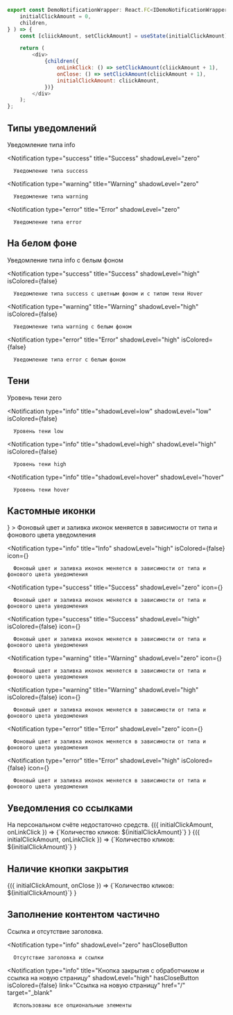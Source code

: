 
```javascript collapse=Код DemoNotificationWrapper
export const DemoNotificationWrapper: React.FC<IDemoNotificationWrapperProps> = ( {
    initialClickAmount = 0,
    children,
} ) => {
    const [cliickAmount, setClickAmount] = useState(initialClickAmount);

    return (
        <div>
            {children({
                onLinkClick: () => setClickAmount(cliickAmount + 1),
                onClose: () => setClickAmount(cliickAmount + 1),
                initialClickAmount: cliickAmount,
            })}
        </div>
    );
};
```

## Типы уведомлений

<Playground style={wrapperStyle}>
   <Notification
      type="info"
      title="Info"
      shadowLevel="zero"
   >
      Уведомление типа info
   </Notification>

   <Notification 
      type="success"
      title="Success"
      shadowLevel="zero"
   >
      Уведомление типа success
   </Notification>

   <Notification 
      type="warning"
      title="Warning"
      shadowLevel="zero"
   >
      Уведомление типа warning
   </Notification>

   <Notification 
      type="error" 
      title="Error"
      shadowLevel="zero"
   >
      Уведомление типа error
   </Notification>
</Playground>

## На белом фоне

<Playground style={wrapperStyle}>
   <Notification 
      type="info"
      title="Info"
      shadowLevel="high"
      isColored={false}
   >
      Уведомление типа info с белым фоном
   </Notification>

   <Notification 
      type="success" 
      title="Success"
      shadowLevel="high"
      isColored={false}
   >
      Уведомление типа success с цветным фоном и с типом тени Hover
   </Notification>

   <Notification 
      type="warning"
      title="Warning"
      shadowLevel="high"
      isColored={false}
   >
      Уведомление типа warning с белым фоном
   </Notification>

   <Notification 
      type="error"
      title="Error"
      shadowLevel="high"
      isColored={false}
   >
      Уведомление типа error с белым фоном
   </Notification>
</Playground>

## Тени

<Playground style={wrapperStyle}>
   <Notification 
      type="info"
      title="shadowLevel=zero"
      shadowLevel="zero"
   >
      Уровень тени zero
   </Notification>

   <Notification 
      type="info"
      title="shadowLevel=low"
      shadowLevel="low"
      isColored={false}
   >
      Уровень тени low
   </Notification>

   <Notification 
      type="info"
      title="shadowLevel=high"
      shadowLevel="high"
      isColored={false}
   >
      Уровень тени high
   </Notification>

   <Notification 
      type="info"
      title="shadowLevel=hover"
      shadowLevel="hover"
   >
      Уровень тени hover
   </Notification>
</Playground>

## Кастомные иконки

<Playground style={wrapperStyle}>
   <Notification 
      type="info"
      title="Info"
      shadowLevel="zero"
      icon={<Send />} 
   >
      Фоновый цвет и заливка иконок меняется в зависимости от типа и фонового цвета уведомления
   </Notification>

   <Notification 
      type="info"
      title="Info"
      shadowLevel="high"
      isColored={false}
      icon={<Send />} 
   >
      Фоновый цвет и заливка иконок меняется в зависимости от типа и фонового цвета уведомления
   </Notification>

   <Notification 
      type="success"
      title="Success"
      shadowLevel="zero"
      icon={<Sended />}
   >
      Фоновый цвет и заливка иконок меняется в зависимости от типа и фонового цвета уведомления
   </Notification>

   <Notification 
      type="success"
      title="Success"
      shadowLevel="high"
      isColored={false}
      icon={<Sended />}
   >
      Фоновый цвет и заливка иконок меняется в зависимости от типа и фонового цвета уведомления
   </Notification>

   <Notification 
      type="warning"
      title="Warning"
      shadowLevel="zero"
      icon={<Rating1 />} 
   >
      Фоновый цвет и заливка иконок меняется в зависимости от типа и фонового цвета уведомления
   </Notification>

   <Notification 
      type="warning"
      title="Warning"
      shadowLevel="high"
      isColored={false}
      icon={<Rating1 />}
   >
      Фоновый цвет и заливка иконок меняется в зависимости от типа и фонового цвета уведомления
   </Notification>

   <Notification 
      type="error"
      title="Error"
      shadowLevel="zero"
      icon={<Cancel />}
   >
      Фоновый цвет и заливка иконок меняется в зависимости от типа и фонового цвета уведомления
   </Notification>

   <Notification 
      type="error" 
      title="Error"
      shadowLevel="high"
      isColored={false}
      icon={<Cancel />}
   >
      Фоновый цвет и заливка иконок меняется в зависимости от типа и фонового цвета уведомления
   </Notification>
</Playground>

## Уведомления со ссылками

<Playground style={wrapperStyle}>
   <Notification 
      type="info"
      title="Cсылка ведет на новую страницу"
      shadowLevel="high"
      link="Cсылка на новую страницу"
      target="_blank"
      href="/"
      target="_blank"
      isColored={false}
   >
      На персональном счёте недостаточно средств.
   </Notification>

   <DemoNotificationWrapper>
      {({ initialClickAmount, onLinkClick }) =>
         <Notification 
            type="warning"
            title="Cсылка с кастомным обработчиком"
            shadowLevel="zero"
            link="Cсылка с обработчиком"
            onLinkClick={onLinkClick}
         >
            {`Количество кликов: ${initialClickAmount}`}
         </Notification>
      }
   </DemoNotificationWrapper>

   <DemoNotificationWrapper>
      {({ initialClickAmount, onLinkClick }) =>
         <Notification 
            type="error"
            title="Cсылка с кастомным обработчиком"
            shadowLevel="zero"
            link="Cсылка с обработчиком"
            onLinkClick={onLinkClick}
         >
            {`Количество кликов: ${initialClickAmount}`}
         </Notification>
      }
   </DemoNotificationWrapper>
</Playground>

## Наличие кнопки закрытия

<Playground style={wrapperStyle}>
   <DemoNotificationWrapper>
      {({ initialClickAmount, onClose }) =>
         <Notification 
            type="error"
            title="Кнопка закрытия с обработчиком"
            shadowLevel="high"
            hasCloseButton
            isColored={false}
            onClose={onClose}
         >
            {`Количество кликов: ${initialClickAmount}`}
         </Notification>
      }
   </DemoNotificationWrapper>
</Playground>


## Заполнение контентом частично

<Playground style={wrapperStyle}>
   <Notification 
      type="info"
      shadowLevel="high"
      isColored={false}
      link="Cсылка"
      href="/"
      target="_blank"
   >
      Ссылка и отсутствие заголовка.
   </Notification>

   <Notification 
      type="info"
      shadowLevel="zero"
      hasCloseButton
   >
      Отсутствие заголовка и ссылки
   </Notification>

   <Notification 
      type="info"
      title="Кнопка закрытия с обработчиком и ссылка на новую страницу"
      shadowLevel="high"
      hasCloseButton
      isColored={false}
      link="Cсылка на новую страницу"
      href="/"
      target="_blank"
   >
      Использованы все опциональные элементы
   </Notification>
</Playground>